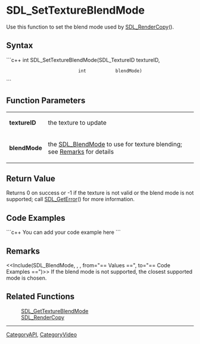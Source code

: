 <!-- pragma section-numbers off -->
<!-- pragma disable-camelcase -->

= SDL_SetTextureBlendMode =
Use this function to set the blend mode used by [[SDL_RenderCopy]]().


== Syntax ==
```c++
int SDL_SetTextureBlendMode(SDL_TextureID textureID,
                            int           blendMode)
```

== Function Parameters ==
{|
|'''textureID'''
|the texture to update
|-
|'''blendMode'''
|the [[SDL_BlendMode]] to use for texture blending; see [[#blendMode|Remarks]] for details
|}

== Return Value ==
Returns 0 on success or -1 if the texture is not valid or the blend mode is not supported; call [[SDL_GetError]]() for more information.

== Code Examples ==
```c++
You can add your code example here
```

== Remarks ==
<span id="blendMode"></span><<Include(SDL_BlendMode, , , from="== Values ==", to="== Code Examples ==")>>
If the blend mode is not supported, the closest supported mode is chosen.

== Related Functions ==
:[[SDL_GetTextureBlendMode]]
:[[SDL_RenderCopy]]

----
[[CategoryAPI]], [[CategoryVideo]]
